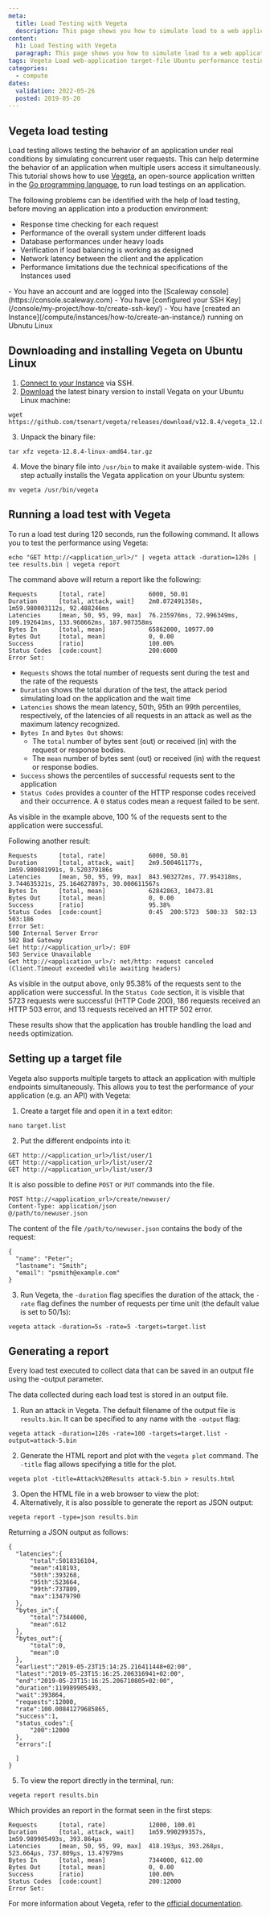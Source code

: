 ```yaml
---
meta:
  title: Load Testing with Vegeta
  description: This page shows you how to simulate load to a web application with Vegeta
content:
  h1: Load Testing with Vegeta
  paragraph: This page shows you how to simulate load to a web application with Vegeta
tags: Vegeta Load web-application target-file Ubuntu performance testing install vegata
categories:
  - compute
dates:
  validation: 2022-05-26
  posted: 2019-05-20
---
```


## Vegeta load testing

Load testing allows testing the behavior of an application under real conditions by simulating concurrent user requests. This can help determine the behavior of an application when multiple users access it simultaneously. This tutorial shows how to use [Vegeta](https://github.com/tsenart/vegeta), an open-source application written in the [Go programming language](/tutorials/install-golang-ubuntu-bionic), to run load testings on an application.

The following problems can be identified with the help of load testing, before moving an application into a production environment:

- Response time checking for each request
- Performance of the overall system under different loads
- Database performances under heavy loads
- Verification if load balancing is working as designed
- Network latency between the client and the application
- Performance limitations due the technical specifications of the Instances used

<Message type="requirement">
  - You have an account and are logged into the [Scaleway console](https://console.scaleway.com)
  - You have [configured your SSH Key](/console/my-project/how-to/create-ssh-key/)
  - You have [created an Instance](/compute/instances/how-to/create-an-instance/) running on Ubnutu Linux
</Message>

## Downloading and installing Vegeta on Ubuntu Linux

1. [Connect to your Instance](/compute/instances/how-to/connect-to-instance/) via SSH.
2. [Download](https://github.com/tsenart/vegeta/releases) the latest binary version to install Vegata on your Ubuntu Linux machine:
  ```
  wget https://github.com/tsenart/vegeta/releases/download/v12.8.4/vegeta_12.8.4_linux_amd64.tar.gz
  ```
3. Unpack the binary file:
  ```
  tar xfz vegeta-12.8.4-linux-amd64.tar.gz
  ```
4. Move the binary file into `/usr/bin` to make it available system-wide. This step actually installs the Vegata application on your Ubuntu system:
  ```
  mv vegeta /usr/bin/vegeta
  ```

## Running a load test with Vegeta

To run a load test during 120 seconds, run the following command. It allows you to test the performance using Vegeta:

```
echo "GET http://<application_url>/" | vegeta attack -duration=120s | tee results.bin | vegeta report
```

The command above will return a report like the following:

```
Requests      [total, rate]            6000, 50.01
Duration      [total, attack, wait]    2m0.072491358s, 1m59.980003112s, 92.488246ms
Latencies     [mean, 50, 95, 99, max]  76.235976ms, 72.996349ms, 109.192641ms, 133.960662ms, 187.907358ms
Bytes In      [total, mean]            65862000, 10977.00
Bytes Out     [total, mean]            0, 0.00
Success       [ratio]                  100.00%
Status Codes  [code:count]             200:6000
Error Set:
```

- `Requests` shows the total number of requests sent during the test and the rate of the requests
- `Duration` shows the total duration of the test, the attack period simulating load on the application and the wait time
- `Latencies` shows the mean latency, 50th, 95th an 99th percentiles, respectively, of the latencies of all requests in an attack as well as the maximum latency recognized.
- `Bytes In` and `Bytes Out` shows:
  - The `total` number of bytes sent (out) or received (in) with the request or response bodies.
  - The `mean` number of bytes sent (out) or received (in) with the request or response bodies.
- `Success` shows the percentiles of successful requests sent to the application
- `Status Codes` provides a counter of the HTTP response codes received and their occurrence. A `0` status codes mean a request failed to be sent.

As visible in the example above, 100 % of the requests sent to the application were successful.

Following another result:

```
Requests      [total, rate]            6000, 50.01
Duration      [total, attack, wait]    2m9.500461177s, 1m59.980081991s, 9.520379186s
Latencies     [mean, 50, 95, 99, max]  843.903272ms, 77.954318ms, 3.744635321s, 25.164627897s, 30.000611567s
Bytes In      [total, mean]            62842863, 10473.81
Bytes Out     [total, mean]            0, 0.00
Success       [ratio]                  95.38%
Status Codes  [code:count]             0:45  200:5723  500:33  502:13  503:186
Error Set:
500 Internal Server Error
502 Bad Gateway
Get http://<application_url>/: EOF
503 Service Unavailable
Get http://<application_url>/: net/http: request canceled (Client.Timeout exceeded while awaiting headers)
```

As visible in the output above, only 95.38% of the requests sent to the application were successful. In the `Status Code` section, it is visible that 5723 requests were successful (HTTP Code 200), 186 requests received an HTTP 503 error, and 13 requests received an HTTP 502 error.

These results show that the application has trouble handling the load and needs optimization.

## Setting up a target file

Vegeta also supports multiple targets to attack an application with multiple endpoints simultaneously. This allows you to test the performance of your application (e.g. an API) with Vegeta:

1. Create a target file and open it in a text editor:
  ```
  nano target.list
  ```
2. Put the different endpoints into it:
  ```
  GET http://<application_url>/list/user/1
  GET http://<application_url>/list/user/2
  GET http://<application_url>/list/user/3
  ```

  It is also possible to define `POST` or `PUT` commands into the file.

  ```
  POST http://<application_url>/create/newuser/
  Content-Type: application/json
  @/path/to/newuser.json
  ```

  The content of the file `/path/to/newuser.json` contains the body of the request:

  ```
  {
    "name": "Peter";
    "lastname": "Smith";
    "email": "psmith@example.com"
  }
  ```
3. Run Vegeta, the `-duration` flag specifies the duration of the attack, the `-rate` flag defines the number of requests per time unit (the default value is set to 50/1s):
  ```
  vegeta attack -duration=5s -rate=5 -targets=target.list
  ```

## Generating a report

Every load test executed to collect data that can be saved in an output file using the -output parameter.

The data collected during each load test is stored in an output file.

1. Run an attack in Vegeta. The default filename of the output file is `results.bin`. It can be specified to any name with the `-output` flag:
  ```
  vegeta attack -duration=120s -rate=100 -targets=target.list -output=attack-5.bin
  ```
2. Generate the HTML report and plot with the `vegeta plot` command. The `-title` flag allows specifying a title for the plot.
  ```
  vegeta plot -title=Attack%20Results attack-5.bin > results.html
  ```
3. Open the HTML file in a web browser to view the plot:
    <Lightbox src="scaleway-vegeta-plot.webp" alt="" />
4. Alternatively, it is also possible to generate the report as JSON output:
  ```
  vegeta report -type=json results.bin
  ```

  Returning a JSON output as follows:

  ```
  {
    "latencies":{
        "total":5018316104,
        "mean":418193,
        "50th":393268,
        "95th":523664,
        "99th":737809,
        "max":13479790
    },
    "bytes_in":{
        "total":7344000,
        "mean":612
    },
    "bytes_out":{
        "total":0,
        "mean":0
    },
    "earliest":"2019-05-23T15:14:25.216411448+02:00",
    "latest":"2019-05-23T15:16:25.206316941+02:00",
    "end":"2019-05-23T15:16:25.206710805+02:00",
    "duration":119989905493,
    "wait":393864,
    "requests":12000,
    "rate":100.00841279685865,
    "success":1,
    "status_codes":{
        "200":12000
    },
    "errors":[

    ]
  }
  ```
5. To view the report directly in the terminal, run:
  ```
  vegeta report results.bin
  ```

  Which provides an report in the format seen in the first steps:

  ```
  Requests      [total, rate]            12000, 100.01
  Duration      [total, attack, wait]    1m59.990299357s, 1m59.989905493s, 393.864µs
  Latencies     [mean, 50, 95, 99, max]  418.193µs, 393.268µs, 523.664µs, 737.809µs, 13.47979ms
  Bytes In      [total, mean]            7344000, 612.00
  Bytes Out     [total, mean]            0, 0.00
  Success       [ratio]                  100.00%
  Status Codes  [code:count]             200:12000
  Error Set:
  ```

For more information about Vegeta, refer to the [official documentation](https://github.com/tsenart/vegeta/blob/master/README.md).
